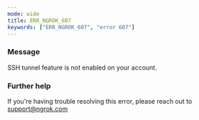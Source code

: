 ```yaml
---
mode: wide
title: ERR_NGROK_607
keywords: ["ERR_NGROK_607", "error 607"]
---
```



### Message

SSH tunnel feature is not enabled on your account.

<ErrorDetails />

### Further help

If you're having trouble resolving this error, please reach out to [support@ngrok.com](mailto:support@ngrok.com?subject=Help%20with%20ERR_NGROK_607)
